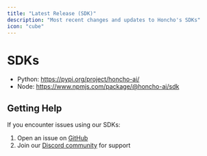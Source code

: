 ```yaml
---
title: "Latest Release (SDK)"
description: "Most recent changes and updates to Honcho's SDKs"
icon: "cube"
---
```


# SDKs
- Python: https://pypi.org/project/honcho-ai/
- Node: https://www.npmjs.com/package/@honcho-ai/sdk

## Getting Help

If you encounter issues using our SDKs:

1. Open an issue on [GitHub](https://github.com/plastic-labs/honcho/issues)
2. Join our [Discord community](http://discord.gg/plasticlabs) for support 